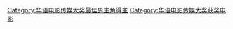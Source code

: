 [[Category:华语电影传媒大奖最佳男主角得主|Category:华语电影传媒大奖最佳男主角得主]]
[[Category:华语电影传媒大奖获奖电影|Category:华语电影传媒大奖获奖电影]]